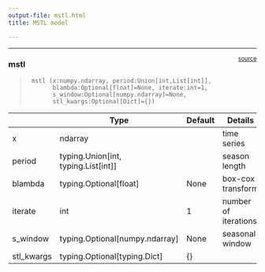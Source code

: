```yaml
---
output-file: mstl.html
title: MSTL model

---
```


------------------------------------------------------------------------

<a
href="https://github.com/Nixtla/statsforecast/blob/main/statsforecast/mstl.py#L14"
target="_blank" style="float:right; font-size:smaller">source</a>

### mstl

> ``` text
>  mstl (x:numpy.ndarray, period:Union[int,List[int]],
>        blambda:Optional[float]=None, iterate:int=1,
>        s_window:Optional[numpy.ndarray]=None,
>        stl_kwargs:Optional[Dict]={})
> ```

|            | **Type**                                | **Default** | **Details**          |
|------------|-----------------------------------------|-------------|----------------------|
| x          | ndarray                                 |             | time series          |
| period     | typing.Union\[int, typing.List\[int\]\] |             | season length        |
| blambda    | typing.Optional\[float\]                | None        | box-cox transform    |
| iterate    | int                                     | 1           | number of iterations |
| s_window   | typing.Optional\[numpy.ndarray\]        | None        | seasonal window      |
| stl_kwargs | typing.Optional\[typing.Dict\]          | {}          |                      |

